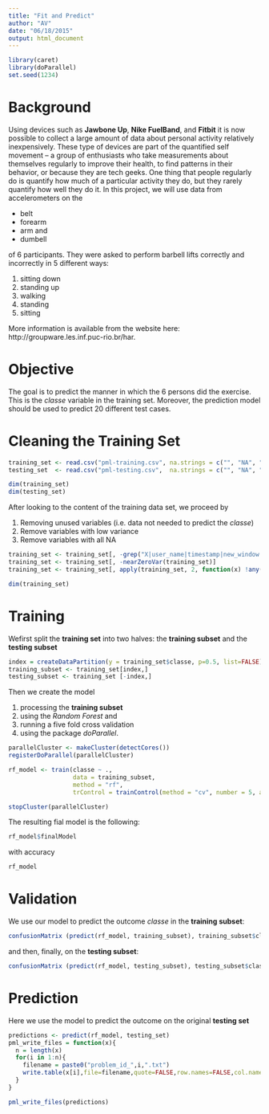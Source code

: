 ```yaml
---
title: "Fit and Predict"
author: "AV"
date: "06/18/2015"
output: html_document
---
```


```r
library(caret)
library(doParallel)
set.seed(1234)
```

# Background

Using devices such as **Jawbone Up**, **Nike FuelBand**, and **Fitbit** it is now possible to collect a large amount
of data about personal activity relatively inexpensively. These type of devices are part of the quantified self
movement – a group of enthusiasts who take measurements about themselves regularly to improve their health, to
find patterns in their behavior, or because they are tech geeks. One thing that people regularly do is quantify
how much of a particular activity they do, but they rarely quantify how well they do it. In this project, we
will use data from accelerometers on the

* belt
* forearm
* arm and
* dumbell

of 6 participants. They were asked to perform barbell lifts correctly and incorrectly in 5 different ways:

1. sitting down
2. standing up
3. walking
4. standing
5. sitting

More information is available from the website here: http://groupware.les.inf.puc-rio.br/har. 

# Objective

The goal is to predict the manner in which the 6 persons did the exercise. This is the *classe* variable in
the training set. Moreover, the prediction model should be used to predict 20 different test cases.

# Cleaning the Training Set

```r
training_set <- read.csv("pml-training.csv", na.strings = c("", "NA", "#DIV/0!", '""'))
testing_set  <- read.csv("pml-testing.csv",  na.strings = c("", "NA", "#DIV/0!", '""'))

dim(training_set)
dim(testing_set)
```

After looking to the content of the training data set, we proceed by

1. Removing unused variables (i.e. data not needed to predict the *classe*)
2. Remove variables with low variance
3. Remove variables with all NA

```r
training_set <- training_set[, -grep("X|user_name|timestamp|new_window|num_window", names(training_set))]
training_set <- training_set[, -nearZeroVar(training_set)]
training_set <- training_set[, apply(training_set, 2, function(x) !any(is.na(x)))]

dim(training_set)
```

# Training

Wefirst split the **training set** into two halves: the **training subset** and the **testing subset**

```r
index = createDataPartition(y = training_set$classe, p=0.5, list=FALSE)
training_subset <- training_set[index,]
testing_subset <- training_set [-index,]
```

Then we create the model

1. processing the **training subset**
2. using the *Random Forest* and
3. running a five fold cross validation
4. using the package *doParallel*.

```r
parallelCluster <- makeCluster(detectCores())
registerDoParallel(parallelCluster)

rf_model <- train(classe ~ .,
                  data = training_subset,
                  method = "rf",
                  trControl = trainControl(method = "cv", number = 5, allowParallel = TRUE) )

stopCluster(parallelCluster)
```

The resulting fial model is the following:

```r
rf_model$finalModel
```

with accuracy

```r
rf_model
```

# Validation

We use our model to predict the outcome *classe* in the **training subset**:

```r
confusionMatrix (predict(rf_model, training_subset), training_subset$classe)
```

and then, finally, on the **testing subset**:

```r
confusionMatrix (predict(rf_model, testing_subset), testing_subset$classe)
```

# Prediction

Here we use the model to predict the outcome on the original **testing set**

```r
predictions <- predict(rf_model, testing_set)
pml_write_files = function(x){
  n = length(x)
  for(i in 1:n){
    filename = paste0("problem_id_",i,".txt")
    write.table(x[i],file=filename,quote=FALSE,row.names=FALSE,col.names=FALSE)
  }
}

pml_write_files(predictions)
```